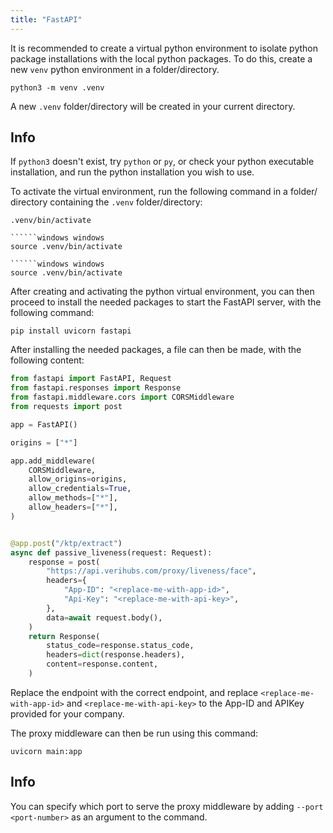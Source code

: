 ```yaml
---
title: "FastAPI"
---
```

It is recommended to create a virtual python environment to isolate python package installations with the local python packages. To do this, create a new `venv` python environment in a folder/directory.

```shell shell
python3 -m venv .venv

```

A new `.venv` folder/directory will be created in your current directory.

<Info>

## Info

If `python3` doesn't exist, try `python` or `py`, or check your python executable installation, and run the python installation you wish to use.

</Info>

To activate the virtual environment, run the following command in a folder/ directory containing the `.venv` folder/directory:

```windows windows
.venv/bin/activate

``````windows windows
source .venv/bin/activate

``````windows windows
source .venv/bin/activate

```

After creating and activating the python virtual environment, you can then proceed to install the needed packages to start the FastAPI server, with the following command:

```shell shell
pip install uvicorn fastapi

```

After installing the needed packages, a file can then be made, with the following content:

```main.py main.py
from fastapi import FastAPI, Request
from fastapi.responses import Response
from fastapi.middleware.cors import CORSMiddleware
from requests import post

app = FastAPI()

origins = ["*"]

app.add_middleware(
    CORSMiddleware,
    allow_origins=origins,
    allow_credentials=True,
    allow_methods=["*"],
    allow_headers=["*"],
)


@app.post("/ktp/extract")
async def passive_liveness(request: Request):
    response = post(
        "https://api.verihubs.com/proxy/liveness/face",
        headers={
            "App-ID": "<replace-me-with-app-id>",
            "Api-Key": "<replace-me-with-api-key>",
        },
        data=await request.body(),
    )
    return Response(
        status_code=response.status_code,
        headers=dict(response.headers),
        content=response.content,
    )

```

Replace the endpoint with the correct endpoint, and replace `<replace-me-with-app-id>` and `<replace-me-with-api-key>` to the App-ID and APIKey provided for your company.

The proxy middleware can then be run using this command:

```shell shell
uvicorn main:app

```

<Info>

## Info

You can specify which port to serve the proxy middleware by adding `--port <port-number>` as an argument to the command.

</Info>